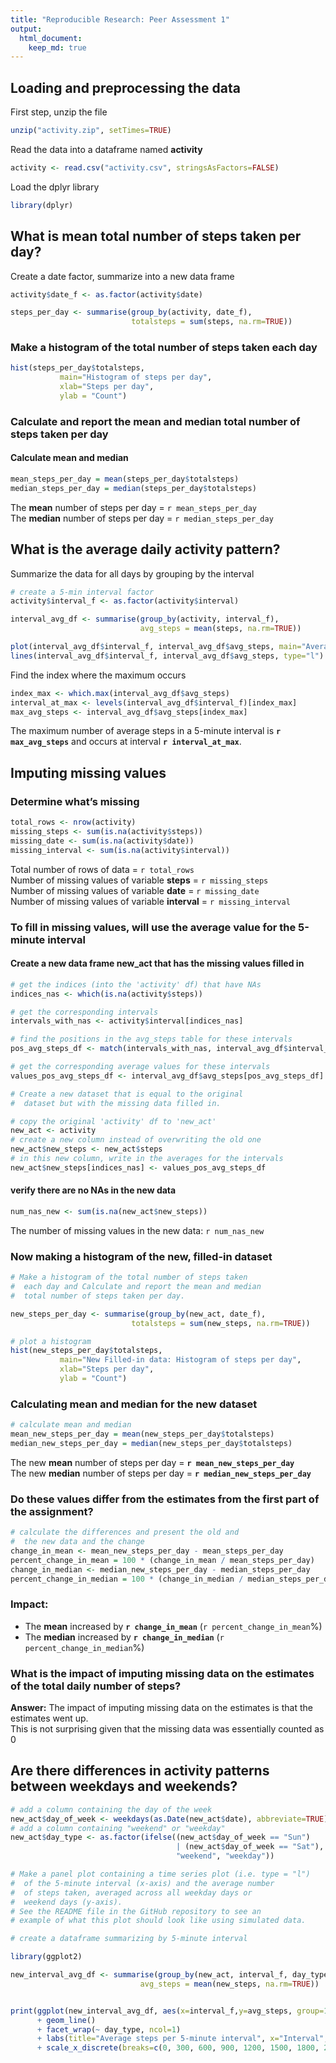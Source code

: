 ```yaml
---
title: "Reproducible Research: Peer Assessment 1"
output: 
  html_document:
    keep_md: true
---
```



## Loading and preprocessing the data

First step, unzip the file
```r
unzip("activity.zip", setTimes=TRUE)
```

Read the data into a dataframe named **activity**
```r
activity <- read.csv("activity.csv", stringsAsFactors=FALSE)
```

Load the dplyr library
```r
library(dplyr)
```

## What is mean total number of steps taken per day?

Create a date factor, summarize into a new data frame
```r
activity$date_f <- as.factor(activity$date)

steps_per_day <- summarise(group_by(activity, date_f), 
                           totalsteps = sum(steps, na.rm=TRUE))
```

### Make a histogram of the total number of steps taken each day
```r
hist(steps_per_day$totalsteps, 
           main="Histogram of steps per day",
           xlab="Steps per day",
           ylab = "Count")
```


### Calculate and report the mean and median total number of steps taken per day
#### Calculate mean and median
```r
mean_steps_per_day = mean(steps_per_day$totalsteps)
median_steps_per_day = median(steps_per_day$totalsteps)
```

The **mean** number of steps per day = `r mean_steps_per_day`  
The **median** number of steps per day = `r median_steps_per_day`


## What is the average daily activity pattern?

Summarize the data for all days by grouping by the interval
```r
# create a 5-min interval factor
activity$interval_f <- as.factor(activity$interval)

interval_avg_df <- summarise(group_by(activity, interval_f),
                             avg_steps = mean(steps, na.rm=TRUE))

plot(interval_avg_df$interval_f, interval_avg_df$avg_steps, main="Average number steps per 5-min interval", xlab="Time interval", ylab="Average number steps")
lines(interval_avg_df$interval_f, interval_avg_df$avg_steps, type="l")
```

Find the index where the maximum occurs
```r
index_max <- which.max(interval_avg_df$avg_steps)
interval_at_max <- levels(interval_avg_df$interval_f)[index_max]
max_avg_steps <- interval_avg_df$avg_steps[index_max]
```

The maximum number of average steps in a 5-minute interval is **`r max_avg_steps`** and occurs at interval **`r interval_at_max`**.


## Imputing missing values

### Determine what's missing 

```r
total_rows <- nrow(activity)
missing_steps <- sum(is.na(activity$steps))
missing_date <- sum(is.na(activity$date))
missing_interval <- sum(is.na(activity$interval))
```

Total number of rows of data = `r total_rows`  
Number of missing values of variable **steps** = `r missing_steps`  
Number of missing values of variable **date** = `r missing_date`  
Number of missing values of variable **interval** = `r missing_interval`  


### To fill in missing values, will use the average value for the 5-minute interval

#### Create a new data frame **new_act** that has the missing values filled in
```r
# get the indices (into the 'activity' df) that have NAs
indices_nas <- which(is.na(activity$steps))

# get the corresponding intervals
intervals_with_nas <- activity$interval[indices_nas]

# find the positions in the avg_steps table for these intervals
pos_avg_steps_df <- match(intervals_with_nas, interval_avg_df$interval_f)

# get the corresponding average values for these intervals
values_pos_avg_steps_df <- interval_avg_df$avg_steps[pos_avg_steps_df]

# Create a new dataset that is equal to the original 
#  dataset but with the missing data filled in.

# copy the original 'activity' df to 'new_act'
new_act <- activity
# create a new column instead of overwriting the old one
new_act$new_steps <- new_act$steps
# in this new column, write in the averages for the intervals
new_act$new_steps[indices_nas] <- values_pos_avg_steps_df

```

#### verify there are no NAs in the new data
```r
num_nas_new <- sum(is.na(new_act$new_steps))
```
The number of missing values in the new data: `r num_nas_new`

### Now making a histogram of the new, filled-in dataset
```r
# Make a histogram of the total number of steps taken 
#  each day and Calculate and report the mean and median 
#  total number of steps taken per day. 

new_steps_per_day <- summarise(group_by(new_act, date_f), 
                           totalsteps = sum(new_steps, na.rm=TRUE))

# plot a histogram
hist(new_steps_per_day$totalsteps, 
           main="New Filled-in data: Histogram of steps per day",
           xlab="Steps per day",
           ylab = "Count")
```

### Calculating mean and median for the new dataset

```r
# calculate mean and median
mean_new_steps_per_day = mean(new_steps_per_day$totalsteps)
median_new_steps_per_day = median(new_steps_per_day$totalsteps)
```

The new **mean** number of steps per day = **`r mean_new_steps_per_day`**  
The new **median** number of steps per day = **`r median_new_steps_per_day`**

###  Do these values differ from the estimates from the first part of the assignment? 

```r
# calculate the differences and present the old and
#  the new data and the change
change_in_mean <- mean_new_steps_per_day - mean_steps_per_day
percent_change_in_mean = 100 * (change_in_mean / mean_steps_per_day)
change_in_median <- median_new_steps_per_day - median_steps_per_day
percent_change_in_median = 100 * (change_in_median / median_steps_per_day)

```

### Impact:  
* The **mean** increased by **`r change_in_mean`** (`r percent_change_in_mean`%)
* The **median** increased by **`r change_in_median`** (`r percent_change_in_median`%)

### What is the impact of imputing missing data on the estimates of the total daily number of steps?

**Answer:**
The impact of imputing missing data on the estimates is that the estimates went up.  
This is not surprising given that the missing data was essentially counted as 0

## Are there differences in activity patterns between weekdays and weekends?


```r
# add a column containing the day of the week
new_act$day_of_week <- weekdays(as.Date(new_act$date), abbreviate=TRUE)
# add a column containing "weekend" or "weekday"
new_act$day_type <- as.factor(ifelse((new_act$day_of_week == "Sun") 
                                     | (new_act$day_of_week == "Sat"),
                                     "weekend", "weekday"))

# Make a panel plot containing a time series plot (i.e. type = "l") 
#  of the 5-minute interval (x-axis) and the average number 
#  of steps taken, averaged across all weekday days or 
#  weekend days (y-axis). 
# See the README file in the GitHub repository to see an 
# example of what this plot should look like using simulated data.

# create a dataframe summarizing by 5-minute interval

library(ggplot2)

new_interval_avg_df <- summarise(group_by(new_act, interval_f, day_type), 
                             avg_steps = mean(new_steps, na.rm=TRUE))


print(ggplot(new_interval_avg_df, aes(x=interval_f,y=avg_steps, group=1)) 
      + geom_line() 
      + facet_wrap(~ day_type, ncol=1)
      + labs(title="Average steps per 5-minute interval", x="Interval", y="Average steps")
      + scale_x_discrete(breaks=c(0, 300, 600, 900, 1200, 1500, 1800, 2100, 2355)))
```
      



